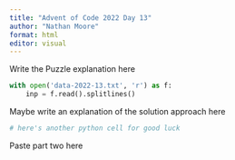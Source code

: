 ```yaml
---
title: "Advent of Code 2022 Day 13"
author: "Nathan Moore"
format: html
editor: visual
---
```


Write the Puzzle explanation here

```python

with open('data-2022-13.txt', 'r') as f:
    inp = f.read().splitlines()

```

Maybe write an explanation of the solution approach here

```python
# here's another python cell for good luck

```

Paste part two here
